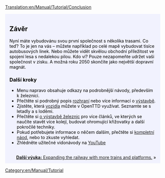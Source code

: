 [[Translation:en/Manual/Tutorial/Conclusion]]
{{cs/Překlad|origin= en/Manual/Tutorial/Conclusion
|from  = en
|to    = cs
|Percentage = 90
}}


{{en/Tabs|5|5
|cs/Manual/Tutorial/Main Page|1. Začínáme
|cs/Manual/Tutorial/Autobusy|2. Autobusy
|cs/Manual/Tutorial/Vlaky|3. Vlaky
|cs/Manual/Tutorial/Letadla|4. Letadla
|cs/Manual/Tutorial/Závěr|5. Závěr}}
<div style="padding:.5em 1em 1em 1em; border-top:none; background-color:#f1f2fe; color:#000;">
{{cs/Manual/Tutorial/Cvičení}}
== Závěr ==
Nyní máte vybudovánu svou první společnost s několika trasami. Co teď? To je jen na vás – můžete například po celé mapě vybudovat tisíce autobusových linek. Nebo můžete vidět skvělou obchodní příležitost ve spojení lesa s nedalekou pilou. Kdo ví? Pouze nezapomeňte udržet vaši společnost v zisku. A možná roku 2050 skončíte jako největší dopravní magnát.

=== Další kroky ===
* Menu napravo obsahuje odkazy na podrobnější návody, především k železnici.
* Přečtěte si podrobný popis [[cs/Herní rozhraní|rozhraní]] nebo více informací o [[cs/Výstaba|výstavbě]].
* Zjistěte, která [[cs/Vozidla|vozidla]] můžete v OpenTTD využívat. Seznamte se s letadly a s loděmi.
* Přečtěte si [[cs/Staba železnice|o výstavbě železnic]] pro více článků, ve kterých se naučíte stavět více kolejí, budovat ohromující křižovatky a další pokročilé techniky.
* Pokud potřebujete informace o něčem dalším, přečtěte si [[cs/Manual/Main Page|kompletní náod]], nebo to zkuste vyhledat.
* Zhlédněte užitečné vidonávody na [http://www.youtube.com/watch?v=KAriYewKvj8&feature=PlayList&p=C168C0CB0588B9A0&index=0&playnext=1 YouTube]

<br style="clear:both;">
<span style="float: right">[[en/Manual/Tutorial/Two Platforms|'''Další výuka:''' Expanding the railway with more trains and platforms.]] &raquo;</span>
</div>
[[Category:en/Manual/Tutorial]]